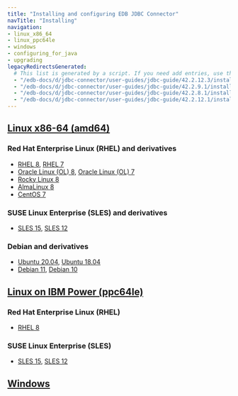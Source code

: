 ```yaml
---
title: "Installing and configuring EDB JDBC Connector"
navTitle: "Installing"
navigation:
- linux_x86_64
- linux_ppc64le
- windows
- configuring_for_java
- upgrading
legacyRedirectsGenerated:
  # This list is generated by a script. If you need add entries, use the `legacyRedirects` key.
  - "/edb-docs/d/jdbc-connector/user-guides/jdbc-guide/42.2.12.3/installing_and_configuring_the_jdbc_connector.html"
  - "/edb-docs/d/jdbc-connector/user-guides/jdbc-guide/42.2.9.1/installing_and_configuring_the_jdbc_connector.html"
  - "/edb-docs/d/jdbc-connector/user-guides/jdbc-guide/42.2.8.1/installing_and_configuring_the_jdbc_connector.html"
  - "/edb-docs/d/jdbc-connector/user-guides/jdbc-guide/42.2.12.1/installing_and_configuring_the_jdbc_connector.html"
---
```


<div id="installing_and_configuring_the_jdbc_connector" class="registered_link"></div>

## [Linux x86-64 (amd64)](linux_x86_64)
### Red Hat Enterprise Linux (RHEL) and derivatives
- [RHEL 8](linux_x86_64/jdbc_rhel_8), [RHEL 7](linux_x86_64/jdbc_rhel_7)
- [Oracle Linux (OL) 8](linux_x86_64/jdbc_rhel_8), [Oracle Linux (OL) 7](linux_x86_64/jdbc_rhel_7)
- [Rocky Linux 8](linux_x86_64/jdbc_other_linux_8)
- [AlmaLinux 8](linux_x86_64/jdbc_other_linux_8)
- [CentOS 7](linux_x86_64/jdbc_centos_7)
### SUSE Linux Enterprise (SLES) and derivatives
- [SLES 15](linux_x86_64/jdbc_sles_15), [SLES 12](linux_x86_64/jdbc_sles_12)
### Debian and derivatives
- [Ubuntu 20.04](linux_x86_64/jdbc_ubuntu_20), [Ubuntu 18.04](linux_x86_64/jdbc_ubuntu_18)
- [Debian 11](linux_x86_64/jdbc_debian_11), [Debian 10](linux_x86_64/jdbc_debian_10)
## [Linux on IBM Power (ppc64le)](linux_ppc64le)
### Red Hat Enterprise Linux (RHEL)
- [RHEL 8](linux_ppc64le/jdbc_rhel_8)
### SUSE Linux Enterprise (SLES)
- [SLES 15](linux_ppc64le/jdbc_sles_15), [SLES 12](linux_ppc64le/jdbc_sles_12)
## [Windows](windows)
